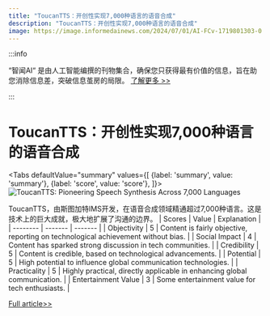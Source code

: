 ```yaml
---
title: "ToucanTTS：开创性实现7,000种语言的语音合成"
description: "ToucanTTS：开创性实现7,000种语言的语音合成"
image: https://image.informedainews.com/2024/07/01/AI-FCv-1719801303-0.jpg
---
```



:::info

“智闻AI“ 是由人工智能编撰的刊物集合，确保您只获得最有价值的信息，旨在助您消除信息差，突破信息茧房的局限。  [了解更多 >>](/)

:::

# ToucanTTS：开创性实现7,000种语言的语音合成


<Tabs
	defaultValue="summary"
	values={[
	{label: 'summary', value: 'summary'},
	{label: 'score', value: 'score'},
]}>
<TabItem value="summary">
<img
  src="https://image.informedainews.com/2024/07/01/AI-FCv-1719801303-0.jpg"
  alt="ToucanTTS: Pioneering Speech Synthesis Across 7,000 Languages"
/>



ToucanTTS，由斯图加特IMS开发，在语音合成领域精通超过7,000种语言。这是技术上的巨大成就，极大地扩展了沟通的边界。
</TabItem>
<TabItem value="score">
	| Scores     | Value   | Explanation |
	| -------- | ------- | ------- |
	| Objectivity  | 5    | Content is fairly objective, reporting on technological achievement without bias.    |
	| Social Impact | 4     | Content has sparked strong discussion in tech communities.    |
	| Credibility    | 5    | Content is credible, based on technological advancements.    |
	| Potential    | 5    | High potential to influence global communication technologies.    |
	| Practicality    | 5    | Highly practical, directly applicable in enhancing global communication.    |
	| Entertainment Value    | 3    | Some entertainment value for tech enthusiasts.    |
</TabItem>
</Tabs>

[Full article>>](https://xiaohu.ai/p/10488)
